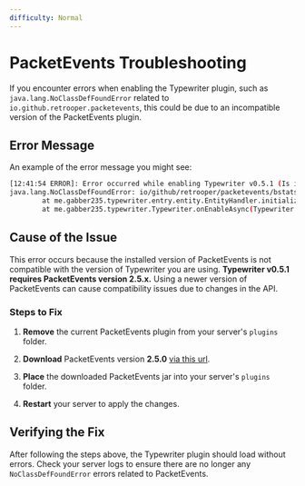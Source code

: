 ```yaml
---
difficulty: Normal
---
```


# PacketEvents Troubleshooting

If you encounter errors when enabling the Typewriter plugin, such as `java.lang.NoClassDefFoundError` related to `io.github.retrooper.packetevents`, this could be due to an incompatible version of the PacketEvents plugin.

## Error Message

An example of the error message you might see:

```bash
[12:41:54 ERROR]: Error occurred while enabling Typewriter v0.5.1 (Is it up to date?)
java.lang.NoClassDefFoundError: io/github/retrooper/packetevents/bstats/Metrics$CustomChart
        at me.gabber235.typewriter.entry.entity.EntityHandler.initialize(EntityHandler.kt:23) ~[typewriter (5).jar:?]
        at me.gabber235.typewriter.Typewriter.onEnableAsync(Typewriter.kt:121) ~[typewriter (5).jar:?]
```
## Cause of the Issue

This error occurs because the installed version of PacketEvents is not compatible with the version of Typewriter you are using. **Typewriter v0.5.1 requires PacketEvents version 2.5.x.** Using a newer version of PacketEvents can cause compatibility issues due to changes in the API.

### Steps to Fix

1. **Remove** the current PacketEvents plugin from your server's `plugins` folder.

2. **Download** PacketEvents version **2.5.0** [via this url](https://modrinth.com/plugin/packetevents/version/QLgJReg5).

3. **Place** the downloaded PacketEvents jar into your server's `plugins` folder.

4. **Restart** your server to apply the changes.

## Verifying the Fix

After following the steps above, the Typewriter plugin should load without errors. Check your server logs to ensure there are no longer any `NoClassDefFoundError` errors related to PacketEvents.
